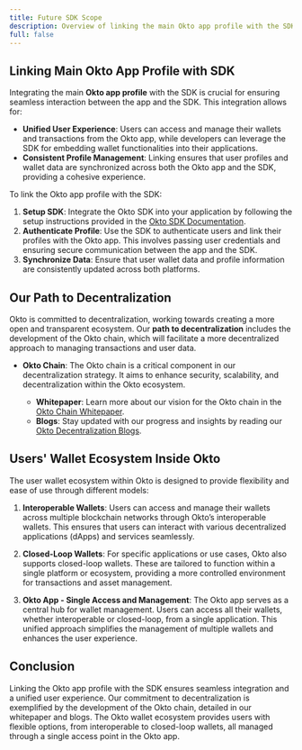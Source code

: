 ```yaml
---
title: Future SDK Scope
description: Overview of linking the main Okto app profile with the SDK, the path to decentralization, and the user wallet ecosystem within Okto.
full: false
---
```


## Linking Main Okto App Profile with SDK

Integrating the main **Okto app profile** with the SDK is crucial for ensuring seamless interaction between the app and the SDK. This integration allows for:

- **Unified User Experience**: Users can access and manage their wallets and transactions from the Okto app, while developers can leverage the SDK for embedding wallet functionalities into their applications.
- **Consistent Profile Management**: Linking ensures that user profiles and wallet data are synchronized across both the Okto app and the SDK, providing a cohesive experience.

To link the Okto app profile with the SDK:

1. **Setup SDK**: Integrate the Okto SDK into your application by following the setup instructions provided in the [Okto SDK Documentation](#).
2. **Authenticate Profile**: Use the SDK to authenticate users and link their profiles with the Okto app. This involves passing user credentials and ensuring secure communication between the app and the SDK.
3. **Synchronize Data**: Ensure that user wallet data and profile information are consistently updated across both platforms.

## Our Path to Decentralization

Okto is committed to decentralization, working towards creating a more open and transparent ecosystem. Our **path to decentralization** includes the development of the Okto chain, which will facilitate a more decentralized approach to managing transactions and user data.

- **Okto Chain**: The Okto chain is a critical component in our decentralization strategy. It aims to enhance security, scalability, and decentralization within the Okto ecosystem.
  
  - **Whitepaper**: Learn more about our vision for the Okto chain in the [Okto Chain Whitepaper](#).
  - **Blogs**: Stay updated with our progress and insights by reading our [Okto Decentralization Blogs](#).

## Users' Wallet Ecosystem Inside Okto

The user wallet ecosystem within Okto is designed to provide flexibility and ease of use through different models:

1. **Interoperable Wallets**: Users can access and manage their wallets across multiple blockchain networks through Okto’s interoperable wallets. This ensures that users can interact with various decentralized applications (dApps) and services seamlessly.

2. **Closed-Loop Wallets**: For specific applications or use cases, Okto also supports closed-loop wallets. These are tailored to function within a single platform or ecosystem, providing a more controlled environment for transactions and asset management.

3. **Okto App - Single Access and Management**: The Okto app serves as a central hub for wallet management. Users can access all their wallets, whether interoperable or closed-loop, from a single application. This unified approach simplifies the management of multiple wallets and enhances the user experience.

## Conclusion

Linking the Okto app profile with the SDK ensures seamless integration and a unified user experience. Our commitment to decentralization is exemplified by the development of the Okto chain, detailed in our whitepaper and blogs. The Okto wallet ecosystem provides users with flexible options, from interoperable to closed-loop wallets, all managed through a single access point in the Okto app.
